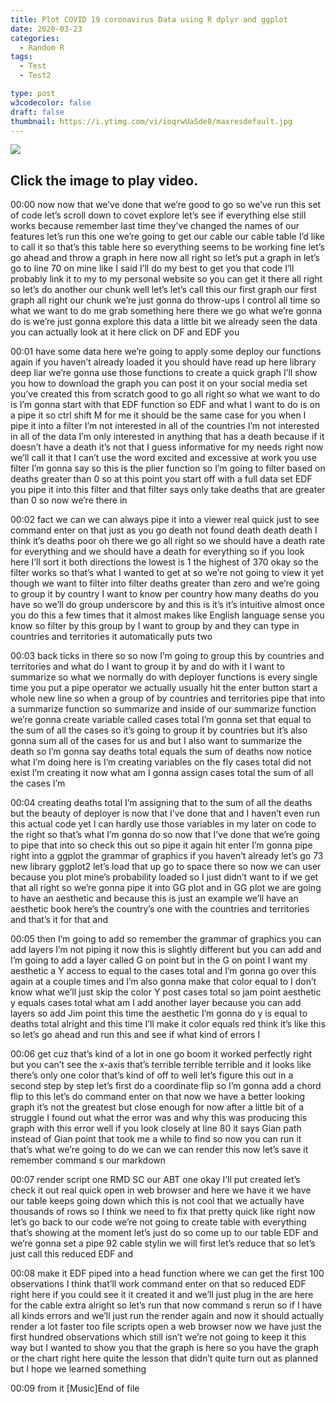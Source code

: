 ```yaml
---
title: Plot COVID 19 coronavirus Data using R dplyr and ggplot
date: 2020-03-23
categories:
  - Random R
tags:
  - Test
  - Test2

type: post
w3codecolor: false
draft: false
thumbnail: https://i.ytimg.com/vi/ioqrwUaSde8/maxresdefault.jpg
---
```


<a href="https://www.youtube.com/watch?v=ioqrwUaSde8">
<picture><img src="https://i.ytimg.com/vi/ioqrwUaSde8/maxresdefault.jpg"></picture>
</a>



## Click the image to play video.



00:00
now now that we've done that we're good to go so we've run this set of code
let's scroll down to covet explore let's see if everything else still works
because remember last time they've changed the names of our features let's
run this one we're going to get our cable our cable table I'd like to call
it so that's this table here so everything seems to be working fine
let's go ahead and throw a graph in here now all right so let's put a graph in
let's go to line 70 on mine like I said I'll do my best to get you
that code I'll probably link it to my to my personal website so you can get it
there all right so let's do another our chunk well let's let's call this our
first graph our first graph all right our chunk we're just gonna do throw-ups
I control all time so what we want to do me grab something here there we go what
we're gonna do is we're just gonna explore this data a little bit we
already seen the data you can actually look at it here click on DF and EDF you

00:01
have some data here we're going to apply some deploy our functions again if you
haven't already loaded it you should have read up here library deep liar
we're gonna use those functions to create a quick graph I'll show you how
to download the graph you can post it on your social media set you've created
this from scratch good to go all right so what we want to do is I'm gonna start
with that EDF function so EDF and what I
want to do is on a pipe it so ctrl shift M for me it should be the same case for
you when I pipe it into a filter I'm not interested in all of the countries I'm
not interested in all of the data I'm only interested in anything that has a
death because if it doesn't have a death
it's not that I guess informative for my needs right now we'll call it that I
can't use the word excited and excessive at work you use filter I'm gonna say so
this is the plier function so I'm going to filter based on deaths greater than 0
so at this point you start off with a full data set
EDF you pipe it into this filter and that filter says only take deaths that
are greater than 0 so now we're there in

00:02
fact we can we can always pipe it into a viewer real quick just to see command
enter on that just as you go death not found death
death death I think it's deaths poor oh there we go all right so we should have
a death rate for everything and we should have a death for everything so if
you look here I'll sort it both directions the lowest is 1 the highest
of 370 okay so the filter works so that's what I wanted to get at so we're
not going to view it yet though we want to filter into filter deaths greater
than zero and we're going to group it by country I want to know per country how
many deaths do you have so we'll do group underscore by and this
is it's it's intuitive almost once you do this a few times that it almost makes
like English language sense you know so filter by this group by I want to group
by and they can type in countries and territories it automatically puts two

00:03
back ticks in there so so now I'm going to group this by countries and
territories and what do I want to group it by and do with it I want to summarize
so what we normally do with deployer functions is every single time you put a
pipe operator we actually usually hit the enter button start a whole new line
so when a group of by countries and territories pipe that into a summarize
function so summarize and inside of our summarize function we're gonna create
variable called cases total I'm gonna set that equal to the sum of all the
cases so it's going to group it by countries but it's also gonna sum all of
the cases for us and but I also want to summarize the death so I'm gonna say
deaths total equals the sum of deaths now notice what I'm doing here is I'm
creating variables on the fly cases total did not exist I'm creating
it now what am I gonna assign cases total the sum of all the cases I'm

00:04
creating deaths total I'm assigning that to the sum of all the deaths but the
beauty of deployer is now that I've done that and I haven't even run this actual
code yet I can hardly use those variables in my later on code to the
right so that's what I'm gonna do so now that I've done that we're going to pipe
that into so check this out so pipe it again hit enter
I'm gonna pipe right into a ggplot the grammar of graphics if you haven't
already let's go 73 new library ggplot2 let's
load that up go to space there so now we can user because you plot mine's
probability loaded so I just didn't want to if we get that all right so we're
gonna pipe it into GG plot and in GG plot we are going to have an aesthetic
and because this is just an example we'll have an aesthetic book here's the
country's one with the countries and territories and that's it for that and

00:05
then I'm going to add so remember the grammar of graphics you can add layers
I'm not piping it now this is slightly different but you can add and I'm going
to add a layer called G on point but in the G on point I want my aesthetic a Y
access to equal to the cases total and I'm gonna go over this again at a couple
times and I'm also gonna make that color equal to I don't know what we'll just
skip the color Y post cases total so jam point aesthetic y equals cases total
what am I add another layer because you can add layers so add Jim point this
time the aesthetic I'm gonna do y is equal to deaths total alright and this
time I'll make it color equals red think
it's like this so let's go ahead and run this and see if what kind of errors I

00:06
get cuz that's kind of a lot in one go boom it worked perfectly right but you
can't see the x-axis that's terrible terrible terrible and it looks like
there's only one color that's kind of off to well let's figure this out in a
second step by step let's first do a coordinate flip so I'm gonna add a chord
flip to this let's do command enter on that now we have a better looking graph
it's not the greatest but close enough for now after a little bit of a struggle
I found out what the error was and why this was producing this graph with this
error well if you look closely at line 80 it
says Gian path instead of Gian point that took me a while to find so now you
can run it that's what we're going to do
we can we can render this now let's save it remember command s our markdown

00:07
render script one RMD SC our ABT one okay I'll put created let's check it out
real quick open in web browser and here we have it we have our table keeps going
down which this is not cool that we actually have thousands of rows so I
think we need to fix that pretty quick like right now let's go back to our code
we're not going to create table with everything that's showing at the moment
let's just do so come up to our table EDF and we're gonna set a pipe 92 cable
stylin we will first let's reduce that so let's just call this reduced EDF and

00:08
make it EDF piped into a head function where we
can get the first 100 observations I think that'll work
command enter on that so reduced EDF right here if you could see it it
created it and we'll just plug in the are here for the cable extra alright so
let's run that now command s rerun so if I have all kinds errors and we'll just
run the render again and now it should actually render a lot faster too
file scripts open a web browser now we have just the first hundred observations
which still isn't we're not going to keep it this way but I wanted to show
you that the graph is here so you have the graph or the chart right here quite
the lesson that didn't quite turn out as planned but I hope we learned something

00:09
from it [Music]End of file

